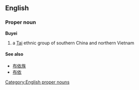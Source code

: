 ==English==
===Proper noun===
'''Buyei'''
#a [[Tai]] ethnic group of southern China and northern Vietnam
====See also====
*[[布依族]]
*[[布依]]

[[Category:English proper nouns]]